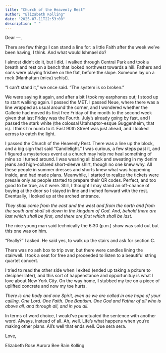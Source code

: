 ```yaml
---
title: "Church of the Heavenly Rest"
author: "Elizabeth Kolling"
date: "2025-07-11T22:53:00"
description: " "
---
```


Dear —, 

There are few things I can stand a line for: a little Faith after the week we’ve been having, I think. And what would Ishmael do? 

I almost didn’t do it, but I did. I walked through Central Park and took a breath and rest on a bench that looked northwest towards a hill. Fathers and sons were playing frisbee on the flat, before the slope. Someone lay on a rock (Manhattan (mica) schist).

“I can’t stand it,” we once said. “The system is so broken.”

We were saying it again, and after a bit I took my earphones out; I stood up to start walking again. I passed the MET. I passed Neue, where there was a line wrapped as usual around the corner, and I wondered whether the Gallerie had moved its first free Friday of the month to the second week given that last Friday was the Fourth. July’s already going by fast, and I passed the stark white (the colossal Utahraptor-esque Guggenheim, that is). I think I’m numb to it. East 90th Street was just ahead, and I looked across to catch the light.

I passed the Church of the Heavenly Rest. There was a line up the block, and a big sign that said “Candlelight.” I was curious, a few steps past it, and I figured a mysterious event at a church may help me heal something of mine so I turned around. I was wearing all black and sweating in my denim jeans and high-collared short-sleeve shirt, though no one knew why. All these people in summer dresses and shorts knew what was happening inside, and had made plans. Meanwhile, I started to realize the tickets were presale only as people started to prepare their QR codes. Perfect, and too good to be true, as it were. Still, I thought I may stand an off-chance of buying at the door so I stayed in line and inched forward with the rest. Eventually, I looked up at the arched entrance. 

*They shall come from the east and the west and from the north and from the south and shall sit down in the kingdom of God. And, behold there are last which shall be first, and there are first which shall be last.*

The nice young man said technically the 6:30 (p.m.) show was sold out but this one was on him. 

“Really?” I asked. He said yes, to walk up the stairs and ask for section C. 

There was no ash box to trip over, but there were candles lining the stairwell. I took a seat for free and proceeded to listen to a beautiful string quartet concert. 

I tried to read the other side when I exited (ended up taking a pciture to decipher later), and this sort of happenstance and opportunituy is what I love about New York City. On the way home, I stubbed my toe on a piece of uplifted concrete and now my toe hurts.

*There is one body and one Spirit, even as we are called in one hope of your calling. One Lord. One Faith. One Baptism. One God and Father of all who is above all, and through all, and in you all.* 

In terms of word choice, I would've punctuated the sentence with another word. Always, instead of all. Ah, well. Life's what happens when you're making other plans. All's well that ends well. Que sera sera. 

Love, 

Elizabeth Rose Aurora Bee Rain Kolling
